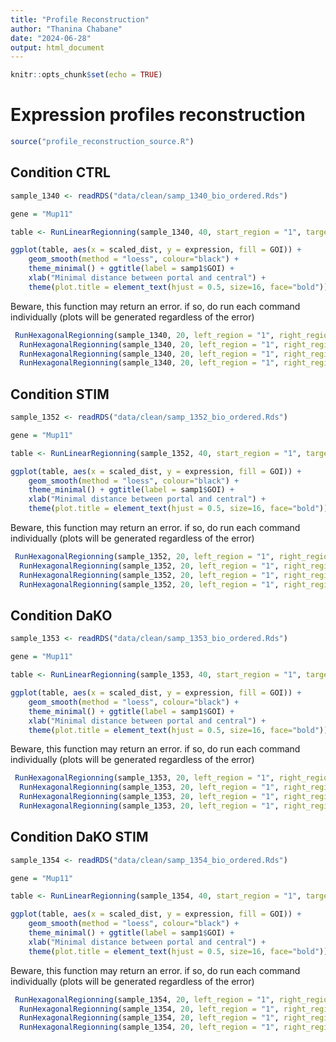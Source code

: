 ```yaml
---
title: "Profile Reconstruction"
author: "Thanina Chabane"
date: "2024-06-28"
output: html_document
---
```


```r
knitr::opts_chunk$set(echo = TRUE)
```

# Expression profiles reconstruction

```r
source("profile_reconstruction_source.R")
```

## Condition CTRL

```r
sample_1340 <- readRDS("data/clean/samp_1340_bio_ordered.Rds")
```

```r
gene = "Mup11"
```

```r

table <- RunLinearRegionning(sample_1340, 40, start_region = "1", target_region = "6", GOI = gene, seed =20, return_df = T)

ggplot(table, aes(x = scaled_dist, y = expression, fill = GOI)) +
    geom_smooth(method = "loess", colour="black") +
    theme_minimal() + ggtitle(label = samp1$GOI) + 
    xlab("Minimal distance between portal and central") + 
    theme(plot.title = element_text(hjust = 0.5, size=16, face="bold")) 
```

Beware, this function may return an error. if so, do run each command individually (plots will be generated regardless of the error)

```r
 RunHexagonalRegionning(sample_1340, 20, left_region = "1", right_region = "6", GOI = "Spp1", distance = 400)
  RunHexagonalRegionning(sample_1340, 20, left_region = "1", right_region = "6", GOI = "Cyp2f2", distance = 400)
  RunHexagonalRegionning(sample_1340, 20, left_region = "1", right_region = "6", GOI = "Mup11", distance = 400)
  RunHexagonalRegionning(sample_1340, 20, left_region = "1", right_region = "6", GOI = "Glul", distance = 400)
```

## Condition STIM


```r
sample_1352 <- readRDS("data/clean/samp_1352_bio_ordered.Rds")
```

```r
gene = "Mup11"
```

```r

table <- RunLinearRegionning(sample_1352, 40, start_region = "1", target_region = "6", GOI = gene, seed =20, return_df = T)

ggplot(table, aes(x = scaled_dist, y = expression, fill = GOI)) +
    geom_smooth(method = "loess", colour="black") +
    theme_minimal() + ggtitle(label = samp1$GOI) + 
    xlab("Minimal distance between portal and central") + 
    theme(plot.title = element_text(hjust = 0.5, size=16, face="bold")) 
```

Beware, this function may return an error. if so, do run each command individually (plots will be generated regardless of the error)

```r
 RunHexagonalRegionning(sample_1352, 20, left_region = "1", right_region = "6", GOI = "Spp1", distance = 400)
  RunHexagonalRegionning(sample_1352, 20, left_region = "1", right_region = "6", GOI = "Cyp2f2", distance = 400)
  RunHexagonalRegionning(sample_1352, 20, left_region = "1", right_region = "6", GOI = "Mup11", distance = 400)
  RunHexagonalRegionning(sample_1352, 20, left_region = "1", right_region = "6", GOI = "Glul", distance = 400)
```


## Condition DaKO


```r
sample_1353 <- readRDS("data/clean/samp_1353_bio_ordered.Rds")
```

```r
gene = "Mup11"
```

```r

table <- RunLinearRegionning(sample_1353, 40, start_region = "1", target_region = "6", GOI = gene, seed =20, return_df = T)

ggplot(table, aes(x = scaled_dist, y = expression, fill = GOI)) +
    geom_smooth(method = "loess", colour="black") +
    theme_minimal() + ggtitle(label = samp1$GOI) + 
    xlab("Minimal distance between portal and central") + 
    theme(plot.title = element_text(hjust = 0.5, size=16, face="bold")) 
```

Beware, this function may return an error. if so, do run each command individually (plots will be generated regardless of the error)

```r
 RunHexagonalRegionning(sample_1353, 20, left_region = "1", right_region = "6", GOI = "Spp1", distance = 400)
  RunHexagonalRegionning(sample_1353, 20, left_region = "1", right_region = "6", GOI = "Cyp2f2", distance = 400)
  RunHexagonalRegionning(sample_1353, 20, left_region = "1", right_region = "6", GOI = "Mup11", distance = 400)
  RunHexagonalRegionning(sample_1353, 20, left_region = "1", right_region = "6", GOI = "Glul", distance = 400)
```

## Condition DaKO STIM


```r
sample_1354 <- readRDS("data/clean/samp_1354_bio_ordered.Rds")
```

```r
gene = "Mup11"
```

```r

table <- RunLinearRegionning(sample_1354, 40, start_region = "1", target_region = "6", GOI = gene, seed =20, return_df = T)

ggplot(table, aes(x = scaled_dist, y = expression, fill = GOI)) +
    geom_smooth(method = "loess", colour="black") +
    theme_minimal() + ggtitle(label = samp1$GOI) + 
    xlab("Minimal distance between portal and central") + 
    theme(plot.title = element_text(hjust = 0.5, size=16, face="bold")) 
```

Beware, this function may return an error. if so, do run each command individually (plots will be generated regardless of the error)

```r
 RunHexagonalRegionning(sample_1354, 20, left_region = "1", right_region = "6", GOI = "Spp1", distance = 400)
  RunHexagonalRegionning(sample_1354, 20, left_region = "1", right_region = "6", GOI = "Cyp2f2", distance = 400)
  RunHexagonalRegionning(sample_1354, 20, left_region = "1", right_region = "6", GOI = "Mup11", distance = 400)
  RunHexagonalRegionning(sample_1354, 20, left_region = "1", right_region = "6", GOI = "Glul", distance = 400)
```